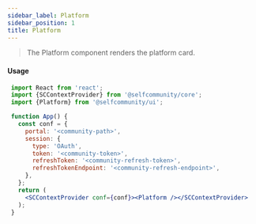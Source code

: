 ```yaml
---
sidebar_label: Platform
sidebar_position: 1
title: Platform
---
```


> The Platform component renders the platform card.


<Logged><Platform/></Logged>

#### Usage

```jsx
 import React from 'react';
 import {SCContextProvider} from '@selfcommunity/core';
 import {Platform} from '@selfcommunity/ui';

 function App() {
   const conf = {
     portal: '<community-path>',
     session: {
       type: 'OAuth',
       token: '<community-token>',
       refreshToken: '<community-refresh-token>',
       refreshTokenEndpoint: '<community-refresh-endpoint>',
     },
   };
   return (
     <SCContextProvider conf={conf}><Platform /></SCContextProvider>
   );
 }
```